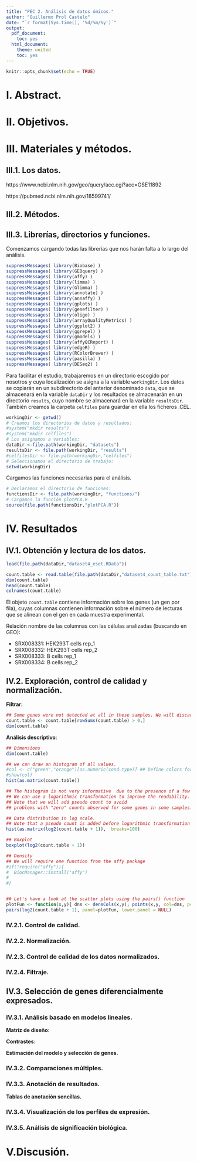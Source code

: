 ```yaml
---
title: "PEC 2. Análisis de datos ómicos."
author: "Guillermo Prol Castelo"
date: "`r format(Sys.time(), '%d/%m/%y')`"
output:
  pdf_document:
    toc: yes
  html_document:
    theme: united
    toc: yes
---
```


```r
knitr::opts_chunk$set(echo = TRUE)
```

# I. Abstract.





# II. Objetivos.




# III. Materiales y métodos.

## III.1. Los datos.

https://www.ncbi.nlm.nih.gov/geo/query/acc.cgi?acc=GSE11892

https://pubmed.ncbi.nlm.nih.gov/18599741/


## III.2. Métodos.


## III.3. Librerías, directorios y funciones.

Comenzamos cargando todas las librerías que nos harán falta a lo largo del análisis.

```r
suppressMessages( library(Biobase) )
suppressMessages( library(GEOquery) )
suppressMessages( library(affy) )
suppressMessages( library(limma) )
suppressMessages( library(Glimma) )
suppressMessages( library(annotate) )
suppressMessages( library(annaffy) )
suppressMessages( library(gplots) )
suppressMessages( library(genefilter) )
suppressMessages( library(oligo) )
suppressMessages( library(arrayQualityMetrics) )
suppressMessages( library(ggplot2) )
suppressMessages( library(ggrepel) )
suppressMessages( library(gmodels) )
suppressMessages( library(affyQCReport) )
suppressMessages( library(edgeR) )
suppressMessages( library(RColorBrewer) )
suppressMessages( library(pasilla) )
suppressMessages( library(DESeq2) )
```

Para facilitar el estudio, trabajaremos en un directorio escogido por nosotros y cuya localización se asigna a la variable `workingDir`. Los datos se copiarán en un subdirectorio del anterior denominado `data`, que se almacenará en la variable `dataDir` y los resultados se almacenarán en un directorio `results`, cuyo nombre se almacenará en la variable `resultsDir`. También creamos la carpeta `celfiles` para guardar en ella los ficheros .CEL.

```r
workingDir <- getwd()
# Creamos los directorios de datos y resultados:
#system("mkdir results")
#system("mkdir celfiles")
# Los asignamos a variables:
dataDir <-file.path(workingDir, "datasets")
resultsDir <- file.path(workingDir, "results")
#celfilesDir <- file.path(workingDir,"celfiles")
# Seleccionamos el directorio de trabajo:
setwd(workingDir)
```

Cargamos las funciones necesarias para el análisis.

```r
# Declaramos el directorio de funciones:
functionsDir <- file.path(workingDir, "functions/")
# Cargamos la función plotPCA.R
source(file.path(functionsDir,"plotPCA.R"))
```

# IV. Resultados

## IV.1. Obtención y lectura de los datos.

```r
load(file.path(dataDir,"dataset4_eset.RData"))
```

```r
count.table <- read.table(file.path(dataDir,"dataset4_count_table.txt"), header=TRUE, sep="\t", row.names=1, quote="", comment.char="")
dim(count.table)
head(count.table)
colnames(count.table)
```

El objeto `count.table` contiene información sobre los genes (un gen por fila), cuyas  columnas contienen información sobre el número de lecturas que se alinean con el gen en cada muestra experimental.

Relación nombre de las columnas con las células analizadas (buscando en GEO):

- SRX008331: HEK293T cells rep_1
- SRX008332: HEK293T cells rep_2
- SRX008333: B cells rep_1
- SRX008334: B cells rep_2


## IV.2. Exploración, control de calidad y normalización.

**Filtrar**:

```r
## Some genes were not detected at all in these samples. We will discard them.
count.table <- count.table[rowSums(count.table) > 0,]
dim(count.table)
```




**Análisis descriptivo**:
```r
## Dimensions
dim(count.table)

## we can draw an histogram of all values.
#col <- c("green","orange")[as.numeric(cond.type)] ## Define colors for subsequent plots
#show(col)
hist(as.matrix(count.table))

## The histogram is not very informative  due to the presence of a few very high ## ## count values, that impose a very large scale onthe X axis. 
## We can use a logarithmic transformation to improve the readability. 
## Note that we will add pseudo count to avoid
## problems with "zero" counts observed for some genes in some samples. 

## Data distribution in log scale.
## Note that a pseudo count is added before logarithmic transformation
hist(as.matrix(log2(count.table + 1)),  breaks=100)

## Boxplot
boxplot(log2(count.table + 1))

## Density
## We will require one function from the affy package
#if(!require("affy")){
#  BiocManager::install("affy")
#  
#}


## Let's have a look at the scatter plots using the pairs() function
plotFun <- function(x,y){ dns <- densCols(x,y); points(x,y, col=dns, pch=".") }
pairs(log2(count.table + 1), panel=plotFun, lower.panel = NULL)
```

### IV.2.1. Control de calidad.



### IV.2.2. Normalización.



### IV.2.3. Control de calidad de los datos normalizados.



### IV.2.4. Filtraje.



## IV.3. Selección de genes diferencialmente expresados.

### IV.3.1. Análisis basado en modelos lineales.

**Matriz de diseño**:


**Contrastes**:


**Estimación del modelo y selección de genes.**


### IV.3.2. Comparaciones múltiples.


### IV.3.3. Anotación de resultados.


**Tablas de anotación sencillas.**


### IV.3.4. Visualización de los perfiles de expresión.


### IV.3.5. Análisis de significación biológica.




# V.Discusión.


